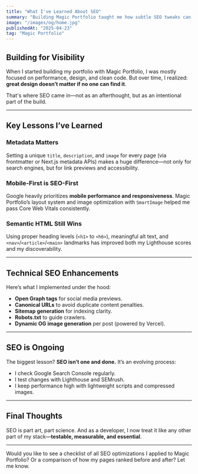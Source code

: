 ```yaml
---
title: "What I've Learned About SEO"
summary: "Building Magic Portfolio taught me how subtle SEO tweaks can dramatically affect discoverability and performance."
image: "/images/og/home.jpg"
publishedAt: "2025-04-23"
tag: "Magic Portfolio"
---
```


## Building for Visibility

When I started building my portfolio with Magic Portfolio, I was mostly focused on performance, design, and clean code. But over time, I realized: **great design doesn’t matter if no one can find it**.

That's where SEO came in—not as an afterthought, but as an intentional part of the build.

---

## Key Lessons I’ve Learned

###  Metadata Matters
Setting a unique `title`, `description`, and `image` for every page (via frontmatter or Next.js metadata APIs) makes a huge difference—not only for search engines, but for link previews and accessibility.

###  Mobile-First is SEO-First
Google heavily prioritizes **mobile performance and responsiveness**. Magic Portfolio’s layout system and image optimization with `SmartImage` helped me pass Core Web Vitals consistently.

###  Semantic HTML Still Wins
Using proper heading levels (`<h1>` to `<h6>`), meaningful alt text, and `<nav>`/`<article>`/`<main>` landmarks has improved both my Lighthouse scores and my discoverability.

---

## Technical SEO Enhancements

Here’s what I implemented under the hood:

- **Open Graph tags** for social media previews.
- **Canonical URLs** to avoid duplicate content penalties.
- **Sitemap generation** for indexing clarity.
- **Robots.txt** to guide crawlers.
- **Dynamic OG image generation** per post (powered by Vercel).

---

## SEO is Ongoing

The biggest lesson? **SEO isn’t one and done.** It’s an evolving process:

- I check Google Search Console regularly.
- I test changes with Lighthouse and SEMrush.
- I keep performance high with lightweight scripts and compressed images.

---

## Final Thoughts

SEO is part art, part science. And as a developer, I now treat it like any other part of my stack—**testable, measurable, and essential**.

---

Would you like to see a checklist of all SEO optimizations I applied to Magic Portfolio? Or a comparison of how my pages ranked before and after? Let me know.
